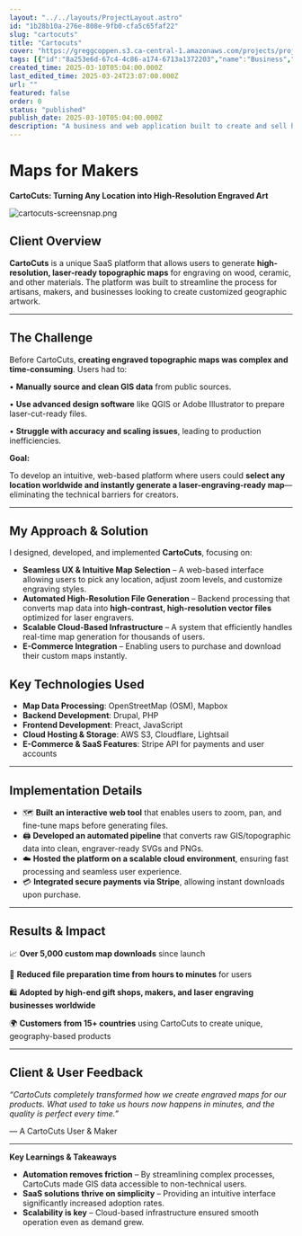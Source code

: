 ```yaml
---
layout: "../../layouts/ProjectLayout.astro"
id: "1b28b10a-276e-808e-9fb0-cfa5c65faf22"
slug: "cartocuts"
title: "Cartocuts"
cover: "https://greggcoppen.s3.ca-central-1.amazonaws.com/projects/project-f968eb0a9dd85c47da46a3f3d04c0146ec9155d324552f3893b099552cb537f9.jpeg"
tags: [{"id":"8a253e6d-67c4-4c86-a174-6713a1372203","name":"Business","color":"orange"},{"id":"a714972b-48cc-41bd-93d9-45042a0f9034","name":"Web App","color":"purple"}]
created_time: 2025-03-10T05:04:00.000Z
last_edited_time: 2025-03-24T23:07:00.000Z
url: ""
featured: false
order: 0
status: "published"
publish_date: 2025-03-10T05:04:00.000Z
description: "A business and web application built to create and sell high resolution digital map files for laser engraving."
---
```



# Maps for Makers


**CartoCuts: Turning Any Location into High-Resolution Engraved Art**


![cartocuts-screensnap.png](https://greggcoppen.s3.ca-central-1.amazonaws.com/project-fb6360fd941f30132bd97fd8f17c9dd3eeac485f58950aeb1ee26d3f376835bc.png)


## **Client Overview**


**CartoCuts** is a unique SaaS platform that allows users to generate **high-resolution, laser-ready topographic maps** for engraving on wood, ceramic, and other materials. The platform was built to streamline the process for artisans, makers, and businesses looking to create customized geographic artwork.


---


## **The Challenge**


Before CartoCuts, **creating engraved topographic maps was complex and time-consuming**. Users had to:


•	**Manually source and clean GIS data** from public sources.


•	**Use advanced design software** like QGIS or Adobe Illustrator to prepare laser-cut-ready files.


•	**Struggle with accuracy and scaling issues**, leading to production inefficiencies.


**Goal:**


To develop an intuitive, web-based platform where users could **select any location worldwide and instantly generate a laser-engraving-ready map**—eliminating the technical barriers for creators.


---


## **My Approach & Solution**


I designed, developed, and implemented **CartoCuts**, focusing on:

- **Seamless UX & Intuitive Map Selection** – A web-based interface allowing users to pick any location, adjust zoom levels, and customize engraving styles.
- **Automated High-Resolution File Generation** – Backend processing that converts map data into **high-contrast, high-resolution vector files** optimized for laser engravers.
- **Scalable Cloud-Based Infrastructure** – A system that efficiently handles real-time map generation for thousands of users.
- **E-Commerce Integration** – Enabling users to purchase and download their custom maps instantly.

## **Key Technologies Used**

- **Map Data Processing**: OpenStreetMap (OSM), Mapbox
- **Backend Development**: Drupal, PHP
- **Frontend Development**: Preact, JavaScript
- **Cloud Hosting & Storage**: AWS S3, Cloudflare, Lightsail
- **E-Commerce & SaaS Features**: Stripe API for payments and user accounts

---


## **Implementation Details**

- 🗺️ **Built an interactive web tool** that enables users to zoom, pan, and fine-tune maps before generating files.
- 🖨️ **Developed an automated pipeline** that converts raw GIS/topographic data into clean, engraver-ready SVGs and PNGs.
- ☁️ **Hosted the platform on a scalable cloud environment**, ensuring fast processing and seamless user experience.
- 💳 **Integrated secure payments via Stripe**, allowing instant downloads upon purchase.

---


## **Results & Impact**


📈 **Over 5,000 custom map downloads** since launch


🚀 **Reduced file preparation time from hours to minutes** for users


🛍️ **Adopted by high-end gift shops, makers, and laser engraving businesses worldwide**


🌍 **Customers from 15+ countries** using CartoCuts to create unique, geography-based products


---


## **Client & User Feedback**


_“CartoCuts completely transformed how we create engraved maps for our products. What used to take us hours now happens in minutes, and the quality is perfect every time.”_


— A CartoCuts User & Maker


---


**Key Learnings & Takeaways**

- **Automation removes friction** – By streamlining complex processes, CartoCuts made GIS data accessible to non-technical users.
- **SaaS solutions thrive on simplicity** – Providing an intuitive interface significantly increased adoption rates.
- **Scalability is key** – Cloud-based infrastructure ensured smooth operation even as demand grew.
